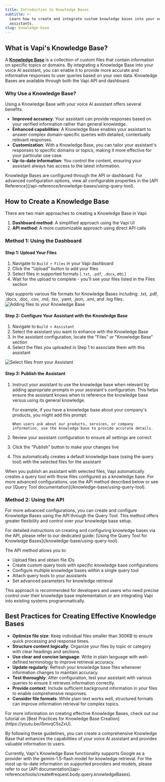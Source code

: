```yaml
---
title: Introduction to Knowledge Bases
subtitle: >-
  Learn how to create and integrate custom knowledge bases into your voice AI
  assistants.
slug: knowledge-base
---
```


## **What is Vapi's Knowledge Base?**

A [**Knowledge Base**](/api-reference/knowledge-bases/create) is a collection of custom files that contain information on specific topics or domains. By integrating a Knowledge Base into your voice AI assistant, you can enable it to provide more accurate and informative responses to user queries based on your own data. Knowledge Bases are available through both the Vapi API and dashboard.

### **Why Use a Knowledge Base?**

Using a Knowledge Base with your voice AI assistant offers several benefits:

- **Improved accuracy**: Your assistant can provide responses based on your verified information rather than general knowledge.
- **Enhanced capabilities**: A Knowledge Base enables your assistant to answer complex domain-specific queries with detailed, contextually relevant responses.
- **Customization**: With a Knowledge Base, you can tailor your assistant's responses to specific domains or topics, making it more effective for your particular use case.
- **Up-to-date information**: You control the content, ensuring your assistant always has access to the latest information.

<Info>
  Knowledge Bases are configured through the API or dashboard. For advanced
  configuration options, view all configurable properties in the [API
  Reference](/api-reference/knowledge-bases/using-query-tool).
</Info>

## **How to Create a Knowledge Base**

There are two main approaches to creating a Knowledge Base in Vapi:

1. **Dashboard method**: A simplified approach using the Vapi UI
2. **API method**: A more customizable approach using direct API calls

### **Method 1: Using the Dashboard**

#### **Step 1: Upload Your Files**

1. Navigate to `Build > Files` in your Vapi dashboard
2. Click the "Upload" button to add your files
3. Select files in supported formats (`.txt`, `.pdf`, `.docx`, etc.)
4. Wait for the upload to complete - you'll see your files listed in the Files section

<Info>
  Vapi supports various file formats for Knowledge Bases including: .txt, .pdf, .docx, .doc, .csv, .md, .tsv, .yaml, .json, .xml, and .log files.
</Info>

<Frame caption="Adding files to your Knowledge Base">
  <img
    src="../static/images/knowledge-base/files.png"
    alt="Adding files to your Knowledge Base"
  />
</Frame>

#### **Step 2: Configure Your Assistant with the Knowledge Base**

1. Navigate to `Build > Assistant`
2. Select the assistant you want to enhance with the Knowledge Base
3. In the assistant configuration, locate the "Files" or "Knowledge Base" section
4. Select the files you uploaded in Step 1 to associate them with this assistant

<Frame caption="Select files from your Assistant">
  <img
    src="../static/images/knowledge-base/assistant.png"
    alt="Select files from your Assistant"
  />
</Frame>

#### **Step 3: Publish the Assistant**

1. Instruct your assistant to use the knowledge base when relevant by adding appropriate prompts in your assistant's configuration. This helps ensure the assistant knows when to reference the knowledge base versus using its general knowledge.

   For example, if you have a knowledge base about your company's products, you might add this prompt:
   ```
   When users ask about our products, services, or company information, use the knowledge base to provide accurate details.
   ```

2. Review your assistant configuration to ensure all settings are correct
3. Click the "Publish" button to make your changes live
4. This automatically creates a default knowledge base (using the query tool) with the selected files for the assistant

<Note>
  When you publish an assistant with selected files, Vapi automatically creates
  a query tool with those files configured as a knowledge base. For more
  advanced configurations, use the API method described below or see our [Query
  Tool documentation](/knowledge-base/using-query-tool).
</Note>

### **Method 2: Using the API**

For more advanced configurations, you can create and configure Knowledge Bases using the API through the Query Tool. This method offers greater flexibility and control over your knowledge base setup.

<Info>
  For detailed instructions on creating and configuring knowledge bases via the
  API, please refer to our dedicated guide: [Using the Query Tool for Knowledge
  Bases](/knowledge-base/using-query-tool).
</Info>

The API method allows you to:

- Upload files and obtain file IDs
- Create custom query tools with specific knowledge base configurations
- Configure multiple knowledge bases within a single query tool
- Attach query tools to your assistants
- Set advanced parameters for knowledge retrieval

This approach is recommended for developers and users who need precise control over their knowledge base implementation or are integrating Vapi into existing systems programmatically.

## **Best Practices for Creating Effective Knowledge Bases**

- **Optimize file size**: Keep individual files smaller than 300KB to ensure quick processing and response times.
- **Structure content logically**: Organize your files by topic or category with clear headings and sections.
- **Use clear and concise language**: Write in plain language with well-defined terminology to improve retrieval accuracy.
- **Update regularly**: Refresh your knowledge base files whenever information changes to maintain accuracy.
- **Test thoroughly**: After configuration, test your assistant with various queries to ensure it retrieves information correctly.
- **Provide context**: Include sufficient background information in your files to enable comprehensive responses.
- **Consider file formats**: While plain text works well, structured formats can improve information retrieval for complex topics.

<Tip>
  For more information on creating effective Knowledge Bases, check out our
  tutorial on [Best Practices for Knowledge Base
  Creation](https://youtu.be/i5mvqC5sZxU).
</Tip>

By following these guidelines, you can create a comprehensive Knowledge Base that enhances the capabilities of your voice AI assistant and provides valuable information to users.

<Info>
  Currently, Vapi's Knowledge Base functionality supports Google as a provider
  with the gemini-1.5-flash model for knowledge retrieval. For the most
  up-to-date information on supported providers and models, please refer to our
  [API documentation](api-reference/tools/create#request.body.query.knowledgeBases).
</Info>

